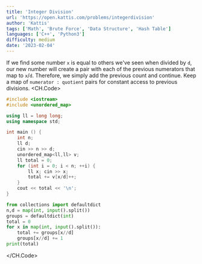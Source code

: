 ```yaml
---
title: 'Integer Division'
url: 'https://open.kattis.com/problems/integerdivision'
author: 'Kattis'
tags: ['Math', 'Brute Force', 'Data Structure', 'Hash Table'] 
languages: ['C++', 'Python3']
difficulty: medium 
date: '2023-02-04'
---
```

If we find some number `x` is equal to others we've seen when divided by `d`, our new number will create a pair with each of the previous numerators that map to `x`/`d`. Therefore, we simply add the previous count and continue.
Keep a map of `numerator : quotient` pairs for constant access to previous divisions.
<CH.Code>

```cpp integer.cpp
#include <iostream>
#include <unordered_map>

using ll = long long;
using namespace std;

int main () {
    int n;
    ll d;
    cin >> n >> d;
    unordered_map<ll,ll> v;
    ll total = 0;
    for (int i = 0; i < n; ++i) {
        ll x; cin >> x;
        total += v[x/d]++;
    }
    cout << total << '\n';
}
```


```py integer.py
from collections import defaultdict
n,d = map(int, input().split())
groups = defaultdict(int)
total = 0
for x in map(int, input().split()):
    total += groups[x//d]
    groups[x//d] += 1
print(total)
```

</CH.Code>
